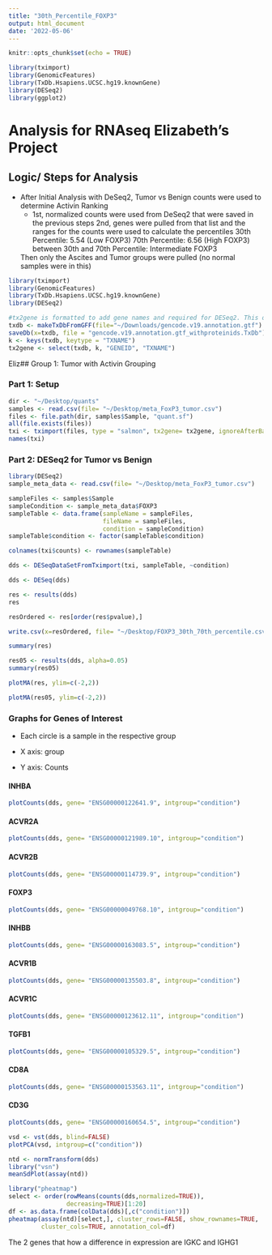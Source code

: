```yaml
---
title: "30th_Percentile_FOXP3"
output: html_document
date: '2022-05-06'
---
```

```r
knitr::opts_chunk$set(echo = TRUE)
```

```r
library(tximport)
library(GenomicFeatures)
library(TxDb.Hsapiens.UCSC.hg19.knownGene)
library(DESeq2)
library(ggplot2)
```
# Analysis for RNAseq Elizabeth's Project 

## Logic/ Steps for Analysis 

-  After Initial Analysis with DeSeq2, Tumor vs Benign counts were used to determine Activin Ranking
    - 1st, normalized counts were used from DeSeq2 that were saved in the previous steps
    2nd, genes were pulled from that list and the ranges for the counts were used to calculate the percentiles 
    30th Percentile: 5.54 (Low FOXP3)
    70th Percentile:  6.56 (High FOXP3)
    between 30th and 70th Percentile: Intermediate FOXP3
    
    Then only the Ascites and Tumor groups were pulled (no normal samples were in this)


```r
library(tximport)
library(GenomicFeatures)
library(TxDb.Hsapiens.UCSC.hg19.knownGene)
library(DESeq2)
```


```r
#tx2gene is formatted to add gene names and required for DESeq2. This only has to be done once for this analysis
txdb <- makeTxDbFromGFF(file="~/Downloads/gencode.v19.annotation.gtf")
saveDb(x=txdb, file = "gencode.v19.annotation.gtf_withproteinids.TxDb")
k <- keys(txdb, keytype = "TXNAME")
tx2gene <- select(txdb, k, "GENEID", "TXNAME")
```

Eliz## Group 1: Tumor with Activin Grouping 

### Part 1: Setup

```r
dir <- "~/Desktop/quants"
samples <- read.csv(file= "~/Desktop/meta_FoxP3_tumor.csv")
files <- file.path(dir, samples$Sample, "quant.sf")
all(file.exists(files))
txi <- tximport(files, type = "salmon", tx2gene= tx2gene, ignoreAfterBar= TRUE)
names(txi)
```

### Part 2: DESeq2 for Tumor vs Benign 

```r
library(DESeq2)
sample_meta_data <- read.csv(file= "~/Desktop/meta_FoxP3_tumor.csv")
```

```r
sampleFiles <- samples$Sample
sampleCondition <- sample_meta_data$FOXP3
sampleTable <- data.frame(sampleName = sampleFiles,
                          fileName = sampleFiles,
                          condition = sampleCondition)
sampleTable$condition <- factor(sampleTable$condition)
```

```r
colnames(txi$counts) <- rownames(sampleTable)
```

```r
dds <- DESeqDataSetFromTximport(txi, sampleTable, ~condition)
```

```r
dds <- DESeq(dds)
```

```r
res <- results(dds)
res
```

```r
resOrdered <- res[order(res$pvalue),]

write.csv(x=resOrdered, file= "~/Desktop/FOXP3_30th_70th_percentile.csv")
```


```r
summary(res)
```

```r
res05 <- results(dds, alpha=0.05)
summary(res05)
```

```r
plotMA(res, ylim=c(-2,2))
```

```r
plotMA(res05, ylim=c(-2,2))
```

### Graphs for Genes of Interest

-   Each circle is a sample in the respective group

-   X axis: group

-   Y axis: Counts

#### INHBA

```r
plotCounts(dds, gene= "ENSG00000122641.9", intgroup="condition")
```

#### ACVR2A

```r
plotCounts(dds, gene= "ENSG00000121989.10", intgroup="condition")
```

#### ACVR2B

```r
plotCounts(dds, gene= "ENSG00000114739.9", intgroup="condition")
```

#### FOXP3

```r
plotCounts(dds, gene= "ENSG00000049768.10", intgroup="condition")
```

#### INHBB

```r
plotCounts(dds, gene= "ENSG00000163083.5", intgroup="condition")
```

#### ACVR1B

```r
plotCounts(dds, gene= "ENSG00000135503.8", intgroup="condition")
```

#### ACVR1C

```r
plotCounts(dds, gene= "ENSG00000123612.11", intgroup="condition")
```

#### TGFB1

```r
plotCounts(dds, gene= "ENSG00000105329.5", intgroup="condition")
```

#### CD8A
```r
plotCounts(dds, gene= "ENSG00000153563.11", intgroup="condition")
```

#### CD3G
```r
plotCounts(dds, gene= "ENSG00000160654.5", intgroup="condition")
```

```r
vsd <- vst(dds, blind=FALSE)
plotPCA(vsd, intgroup=c("condition"))
```

```r
ntd <- normTransform(dds)
library("vsn")
meanSdPlot(assay(ntd))
```


```r
library("pheatmap")
select <- order(rowMeans(counts(dds,normalized=TRUE)),
                decreasing=TRUE)[1:20]
df <- as.data.frame(colData(dds)[,c("condition")])
pheatmap(assay(ntd)[select,], cluster_rows=FALSE, show_rownames=TRUE,
         cluster_cols=TRUE, annotation_col=df)
```
The 2 genes that how a difference in expression are IGKC and IGHG1


